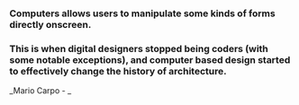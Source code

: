 ### Computers allows users to manipulate some kinds of forms directly onscreen.

### This is when digital designers stopped being coders (with some notable exceptions), and computer based design started to effectively change the history of architecture.

_Mario Carpo - _
